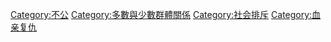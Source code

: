 [[Category:不公|Category:不公]]
[[Category:多數與少數群體關係|Category:多數與少數群體關係]]
[[Category:社会排斥|Category:社会排斥]]
[[Category:血亲复仇|Category:血亲复仇]]